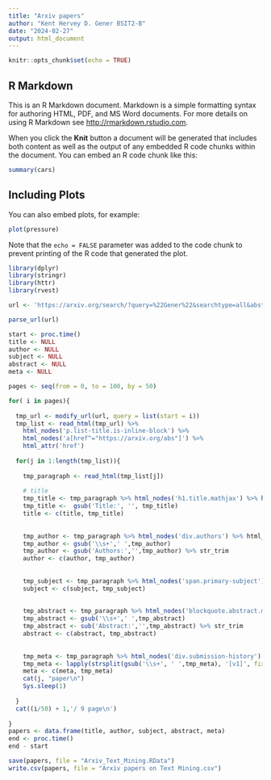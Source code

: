 ---
title: "Arxiv papers"
author: "Kent Hervey D. Gener BSIT2-B"
date: "2024-02-27"
output: html_document
---

```{r setup, include=FALSE}
knitr::opts_chunk$set(echo = TRUE)
```

## R Markdown

This is an R Markdown document. Markdown is a simple formatting syntax for authoring HTML, PDF, and MS Word documents. For more details on using R Markdown see <http://rmarkdown.rstudio.com>.

When you click the **Knit** button a document will be generated that includes both content as well as the output of any embedded R code chunks within the document. You can embed an R code chunk like this:

```{r cars}
summary(cars)
```

## Including Plots

You can also embed plots, for example:

```{r pressure, echo=FALSE}
plot(pressure)
```

Note that the `echo = FALSE` parameter was added to the code chunk to prevent printing of the R code that generated the plot.


```{r}
library(dplyr)
library(stringr)
library(httr)
library(rvest)

url <- 'https://arxiv.org/search/?query=%22Gener%22&searchtype=all&abstracts=show&order=-announced_date_first&size=50'

parse_url(url)

start <- proc.time()
title <- NULL
author <- NULL
subject <- NULL
abstract <- NULL
meta <- NULL

pages <- seq(from = 0, to = 100, by = 50)

for( i in pages){
  
  tmp_url <- modify_url(url, query = list(start = i))
  tmp_list <- read_html(tmp_url) %>% 
    html_nodes('p.list-title.is-inline-block') %>% 
    html_nodes('a[href^="https://arxiv.org/abs"]') %>% 
    html_attr('href')
  
  for(j in 1:length(tmp_list)){
    
    tmp_paragraph <- read_html(tmp_list[j])
    
    # title
    tmp_title <- tmp_paragraph %>% html_nodes('h1.title.mathjax') %>% html_text(T)
    tmp_title <-  gsub('Title:', '', tmp_title)
    title <- c(title, tmp_title)
    
   
    tmp_author <- tmp_paragraph %>% html_nodes('div.authors') %>% html_text
    tmp_author <- gsub('\\s+',' ',tmp_author)
    tmp_author <- gsub('Authors:','',tmp_author) %>% str_trim
    author <- c(author, tmp_author)  
    
   
    tmp_subject <- tmp_paragraph %>% html_nodes('span.primary-subject') %>% html_text(T)
    subject <- c(subject, tmp_subject)
    
    
    tmp_abstract <- tmp_paragraph %>% html_nodes('blockquote.abstract.mathjax') %>% html_text(T)
    tmp_abstract <- gsub('\\s+',' ',tmp_abstract)
    tmp_abstract <- sub('Abstract:','',tmp_abstract) %>% str_trim
    abstract <- c(abstract, tmp_abstract)
    
    
    tmp_meta <- tmp_paragraph %>% html_nodes('div.submission-history') %>% html_text
    tmp_meta <- lapply(strsplit(gsub('\\s+', ' ',tmp_meta), '[v1]', fixed = T),'[',2) %>% unlist %>% str_trim
    meta <- c(meta, tmp_meta)
    cat(j, "paper\n")
    Sys.sleep(1)
    
  }
  cat((i/50) + 1,'/ 9 page\n')
  
}
papers <- data.frame(title, author, subject, abstract, meta)
end <- proc.time()
end - start 

save(papers, file = "Arxiv_Text_Mining.RData")
write.csv(papers, file = "Arxiv papers on Text Mining.csv")
```

